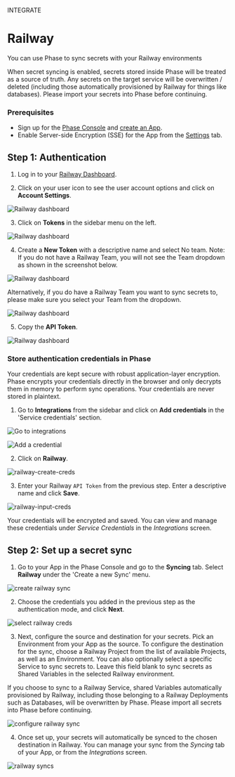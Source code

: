 

<Tag variant="small">INTEGRATE</Tag>

# Railway

You can use Phase to sync secrets with your Railway environments

<Warning>
  When secret syncing is enabled, secrets stored inside Phase will be treated as
  a source of truth. Any secrets on the target service will be overwritten /
  deleted (including those automatically provisioned by Railway for things like databases). Please import your secrets into Phase before continuing.
</Warning>

### Prerequisites

- Sign up for the [Phase Console](/quickstart) and [create an App](/console/apps#create-an-app).
- Enable Server-side Encryption (SSE) for the App from the [Settings](/console/apps#settings) tab.

## Step 1: Authentication

1. Log in to your [Railway Dashboard](https://railway.app/dashboard).

2. Click on your user icon to see the user account options and click on **Account Settings**.

![Railway dashboard](/assets/images/platform-integrations/railway/1-account-settings.png)

3. Click on **Tokens** in the sidebar menu on the left.

![Railway dashboard](/assets/images/platform-integrations/railway/2-account-settings-menu-token-tab.png)

4. Create a **New Token** with a descriptive name and select No team. Note: If you do not have a Railway Team, you will not see the Team dropdown as shown in the screenshot below.

![Railway dashboard](/assets/images/platform-integrations/railway/3-create-personal-token.png)

Alternatively, if you do have a Railway Team you want to sync secrets to, please make sure you select your Team from the dropdown.

![Railway dashboard](/assets/images/platform-integrations/railway/3.5-create-team-token.png)

5. Copy the **API Token**.

![Railway dashboard](/assets/images/platform-integrations/railway/4-copy-created-token.png)


### Store authentication credentials in Phase

<Note>
  Your credentials are kept secure with robust application-layer encryption.
  Phase encrypts your credentials directly in the browser and only decrypts them
  in memory to perform sync operations. Your credentials are never stored in
  plaintext.
</Note>

1. Go to **Integrations** from the sidebar and click on **Add credentials** in the 'Service credentials' section.

![Go to integrations](/assets/images/platform-integrations/integrations-sidebar.png)

![Add a credential](/assets/images/platform-integrations/add-credential-button.png)

2. Click on **Railway**.

![railway-create-creds](/assets/images/platform-integrations/railway/railway-create-creds-button.png)

3. Enter your Railway `API Token` from the previous step. Enter a descriptive name and click **Save**.

![railway-input-creds](/assets/images/platform-integrations/railway/railway-input-creds.png)

Your credentials will be encrypted and saved. You can view and manage these credentials under *Service Credentials* in the *Integrations* screen.

## Step 2: Set up a secret sync

1. Go to your App in the Phase Console and go to the **Syncing** tab. Select **Railway** under the 'Create a new Sync' menu.

![create railway sync](/assets/images/platform-integrations/railway/railway-create-sync-button.png)

2. Choose the credentials you added in the previous step as the authentication mode, and click **Next**.

![select railway creds](/assets/images/platform-integrations/railway/railway-select-creds.png)

3. Next, configure the source and destination for your secrets. Pick an Environment from your App as the source. To configure the destination for the sync, choose a Railway Project from the list of available Projects, as well as an Environment. You can also optionally select a specific Service to sync secrets to. Leave this field blank to sync secrets as Shared Variables in the selected Railway environment.

<Note>
   If you choose to sync to a Railway Service, shared Variables automatically provisioned by Railway, including those belonging to a Railway Deployments such as Databases, will be overwritten by Phase. Please import all secrets into Phase before continuing.
</Note>

![configure railway sync](/assets/images/platform-integrations/railway/railway-setup-sync.png)

4. Once set up, your secrets will automatically be synced to the chosen destination in Railway. You can manage your sync from the *Syncing* tab of your App, or from the *Integrations* screen.

![railway syncs](/assets/images/platform-integrations/railway/railway-sync-cards.png)

